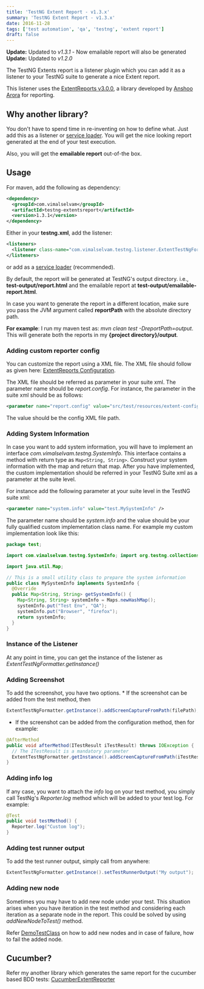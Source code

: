 ```yaml
---
title: 'TestNG Extent Report - v1.3.x'
summary: 'TestNG Extent Report - v1.3.x'
date: 2016-11-28
tags: ['test automation', 'qa', 'testng', 'extent report']
draft: false
---
```


**Update:** Updated to _v1.3.1_ - Now emailable report will also be generated **Update:** Updated to _v1.2.0_

The TestNG Extents report is a listener plugin which you can add it as a listener to your TestNG suite to generate a nice Extent report.

This listener uses the [ExtentReports v3.0.0](http://extentreports.relevantcodes.com/), a library developed by [Anshoo Arora](https://github.com/anshooarora) for reporting.

## Why another library?

You don't have to spend time in re-inventing on how to define what. Just add this as a listener or [service loader](http://testng.org/doc/documentation-main.html#listeners-service-loader). You will get the nice looking report generated at the end of your test execution.

Also, you will get the **emailable report** out-of-the box.

## Usage

For maven, add the following as dependency:

```xml
<dependency>
  <groupId>com.vimalselvam</groupId>
  <artifactId>testng-extentsreport</artifactId>
  <version>1.3.1</version>
</dependency>
```

Either in your **testng.xml**, add the listener:

```xml
<listeners>
  <listener class-name="com.vimalselvam.testng.listener.ExtentTestNgFormatter" />
</listeners>
```

or add as a [service loader](http://testng.org/doc/documentation-main.html#listeners-service-loader) (recommended).

By default, the report will be generated at TestNG's output directory. i.e., **test-output/report.html** and the emailable report at **test-output/emailable-report.html**.

In case you want to generate the report in a different location, make sure you pass the JVM argument called **reportPath** with the absolute directory path.

**For example**: I run my maven test as: _mvn clean test -DreportPath=output_. This will generate both the reports in my **\{project directory}/output**.

### Adding custom reporter config

You can customize the report using a XML file. The XML file should follow as given here: [ExtentReports Configuration](http://extentreports.relevantcodes.com/java/#configuration).

The XML file should be referred as parameter in your suite xml. The parameter name should be _report.config_. For instance, the parameter in the suite xml should be as follows:

```xml
<parameter name="report.config" value="src/test/resources/extent-config.xml" />
```

The value should be the config XML file path.

### Adding System Information

In case you want to add system information, you will have to implement an interface _com.vimalselvam.testng.SystemInfo_. This interface contains a method with return type as `Map<String, String>`. Construct your system information with the map and return that map. After you have implemented, the custom implementation should be referred in your TestNG Suite xml as a parameter at the suite level.

For instance add the following parameter at your suite level in the TestNG suite xml:

```xml
<parameter name="system.info" value="test.MySystemInfo" />
```

The parameter name should be _system.info_ and the value should be your fully qualified custom implementation class name. For example my custom implementation look like this:

```java
package test;

import com.vimalselvam.testng.SystemInfo; import org.testng.collections.Maps;

import java.util.Map;

// This is a small utility class to prepare the system information
public class MySystemInfo implements SystemInfo {
  @Override
  public Map<String, String> getSystemInfo() {
    Map<String, String> systemInfo = Maps.newHashMap();
    systemInfo.put("Test Env", "QA");
    systemInfo.put("Browser", "firefox");
    return systemInfo;
  }
}
```

### Instance of the Listener

At any point in time, you can get the instance of the listener as _ExtentTestNgFormatter.getInstance()_

### Adding Screenshot

To add the screenshot, you have two options. \* If the screenshot can be added from the test method, then

```java
ExtentTestNgFormatter.getInstance().addScreenCaptureFromPath(filePath);
```

- If the screenshot can be added from the configuration method, then for example:

```java
@AfterMethod
public void afterMethod(ITestResult iTestResult) throws IOException {
  // The ITestResult is a mandatory parameter
  ExtentTestNgFormatter.getInstance().addScreenCaptureFromPath(iTestResult, filePath);
}
```

### Adding info log

If any case, you want to attach the _info_ log on your test method, you simply call TestNg's _Reporter.log_ method which will be added to your test log. For example:

```java
@Test
public void testMethod() {
  Reporter.log("Custom log");
}
```

### Adding test runner output

To add the test runner output, simply call from anywhere:

```java
ExtentTestNgFormatter.getInstance().setTestRunnerOutput("My output");
```

### Adding new node

Sometimes you may have to add new node under your test. This situation arises when you have iteration in the test method and considering each iteration as a separate node in the report. This could be solved by using _addNewNodeToTest()_ method.

Refer [DemoTestClass](https://github.com/email2vimalraj/TestNGExtentsReport/blob/master/src/test/java/test/DemoTestClass.java) on how to add new nodes and in case of failure, how to fail the added node.

## Cucumber?

Refer my another library which generates the same report for the cucumber based BDD tests: [CucumberExtentReporter](https://github.com/email2vimalraj/CucumberExtentReporter)
